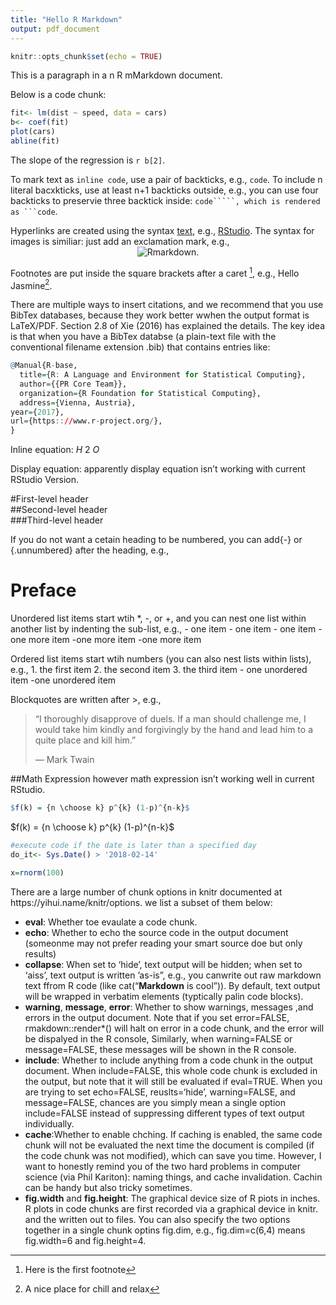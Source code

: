 ```yaml
---
title: "Hello R Markdown"
output: pdf_document
---
```


```r
knitr::opts_chunk$set(echo = TRUE)
```

This is a paragraph in a n R mMarkdown document. 

Below is a code chunk:

```r
fit<- lm(dist ~ speed, data = cars)
b<- coef(fit)
plot(cars)
abline(fit)
```

The slope of the regression is `r b[2]`.

To mark text as `inline code`, use a pair of backticks, e.g., `code`. To include n literal bacxkticks, use at least n+1 backticks outside, e.g., you can use four backticks to preservie three backtick inside: ````code`````, which is rendered as ```code````.

Hyperlinks are created using the syntax [text](link), e.g., [RStudio](https://www.rstudio.com). The syntax for images is similiar: just add an exclamation mark, e.g., 
<center>
![Rmarkdown](C:/Jian/RStudio\\ Conference/myrepo/myrepo/figs/rmarkdown.png).  
</center>

Footnotes are put inside the square brackets after a caret ^[Here is the first footnote], e.g., Hello Jasmine^[A nice place for chill and relax].

There are multiple ways to insert citations, and we recommend that you use BibTex databases, because they work better wwhen the output format is LaTeX/PDF. Section 2.8 of Xie (2016) has explained the details. The key idea is that when you have a BibTex databse (a plain-text file with the conventional filename extension .bib) that contains entries like:

```r
@Manual{R-base,
  title={R: A Language and Environment for Statistical Computing},
  author={{PR Core Team}},
  organization={R Foundation for Statistical Computing},
  address={Vienna, Austria},
year={2017},
url={https:://www.r-project.org/},
}
```

Inline equation:
$H~2~O$  

Display equation:
<!-- $$ E=MC^2^ $$  -->
apparently display equation isn't working with current RStudio Version.

#First-level header  
##Second-level header  
###Third-level header  

If you do not want a cetain heading to be numbered, you can add{-} or {.unnumbered} after the heading, e.g.,   

# Preface{-}  

Unordered list items start wtih *, -, or +, and you can nest one list within another list by indenting the sub-list, e.g.,
- one item
- one item
- one item
  -one more item
  -one more item
  -one more item
  
Ordered list items start wtih numbers (you can also nest lists within lists), e.g.,
1. the first item
2. the second item
3. the third item
  - one unordered item
  -one unordered item
  
Blockquotes are written after >, e.g.,  

>"I thoroughly disapprove of duels. If a man should challenge me, I would take him kindly and forgivingly by the hand and lead him to a quite place and kill him."
>
> --- Mark Twain


##Math Expression
however math expression isn't working well in current RStudio.
```r
$f(k) = {n \choose k} p^{k} (1-p)^{n-k}$
```

$f(k) = {n \choose k} p^{k} (1-p)^{n-k}$


```r
#execute code if the date is later than a specified day
do_it<- Sys.Date() > '2018-02-14'
```
```r
x=rnorm(100)
```

There are a large number of chunk options in knitr documented at https://yihui.name/knitr/options. we list a subset of them below:

- **eval**: Whether toe evaulate a code chunk.  
- **echo**: Whether to echo the source code in the output document (someonme may not prefer reading your smart source doe but only results)  
- **collapse**: When set to 'hide', text output will be hidden; when set to 'aiss', text output is written 'as-is", e.g., you canwrite out raw markdown text ffrom R code (like cat("**Markdown** is cool")). By default, text output will be wrapped in verbatim elements (typtically palin code blocks).  
- **warning**, **message**, **error**: Whether to show warnings, messages  ,and errors in the output document. Note that if you set error=FALSE, rmakdown::render*() will halt on error in a code chunk, and the error will be dispalyed in the R console, Similarly, when warning=FALSE or message=FALSE, these messages will be shown in the R console.  
- **include**: Whether to include anything from a code chunk in the output document. When include=FALSE, this whole code chunk is excluded in the output, but note that it will still be evaluated if eval=TRUE. When you are trying to set echo=FALSE, reuslts='hide', warning=FALSE, and message=FALSE, chances are you simply mean a single option include=FALSE instead of suppressing different types of text output individually.  
- **cache**:Whether to enable chching. If caching is enabled, the same code chunk will not be evaluated the next time the document is compiled (if the code chunk was not modified), which can save you time. However, I want to honestly remind you of the two hard problems in computer science (via Phil Kariton): naming things, and cache invalidation. Cachin can be handy but also tricky sometimes.  
- **fig.width** and **fig.height**: The graphical device size of R piots in inches. R plots in code chunks are first recorded via a graphical device in knitr. and the written out to files. You can also specify the two options together in a single chunk optins fig.dim, e.g., fig.dim=c(6,4) means fig.width=6 and fig.height=4.


